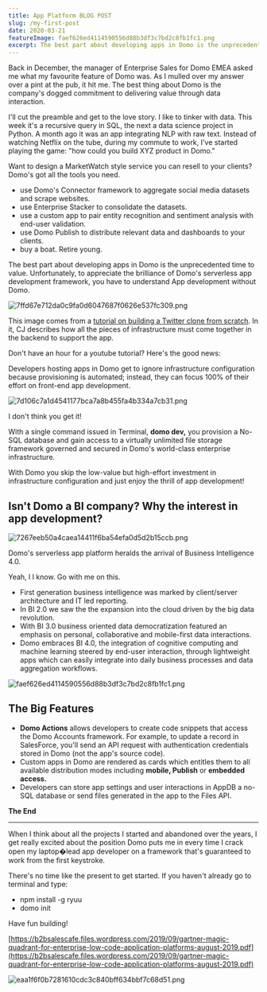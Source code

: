 ```yaml
---
title: App Platform BLOG POST
slug: /my-first-post
date: 2020-03-21
featureImage: faef626ed4114590556d88b3df3c7bd2c8fb1fc1.png
excerpt: The best part about developing apps in Domo is the unprecedented time to value. Unfortunately, to appreciate the brilliance of Domo's serverless app development framework, you have to understand App development without Domo.
---
```


Back in December, the manager of Enterprise Sales for Domo EMEA asked me what my favourite feature of Domo was. As I mulled over my answer over a pint at the pub, it hit me. The best thing about Domo is the company's dogged commitment to delivering value through data interaction.

I'll cut the preamble and get to the love story. I like to tinker with data. This week it's a recursive query in SQL, the next a data science project in Python. A month ago it was an app integrating NLP with raw text. Instead of watching Netflix on the tube, during my commute to work, I've started playing the game: "how could you build XYZ product in Domo."

Want to design a MarketWatch style service you can resell to your clients? Domo's got all the tools you need.

- use Domo's Connector framework to aggregate social media datasets and scrape websites.
- use Enterprise Stacker to consolidate the datasets.
- use a custom app to pair entity recognition and sentiment analysis with end-user validation.
- use Domo Publish to distribute relevant data and dashboards to your clients.
- buy a boat. Retire young.

The best part about developing apps in Domo is the unprecedented time to value. Unfortunately, to appreciate the brilliance of Domo's serverless app development framework, you have to understand App development without Domo.

![7ffd67e712da0c9fa0d6047687f0626e537fc309.png](7ffd67e712da0c9fa0d6047687f0626e537fc309.png)

This image comes from a [tutorial on building a Twitter clone from scratch](https://www.youtube.com/watch?v=JnEH9tYLxLk). In it, CJ describes how all the pieces of infrastructure must come together in the backend to support the app.

Don't have an hour for a youtube tutorial? Here's the good news:

Developers hosting apps in Domo get to ignore infrastructure configuration because provisioning is automated; instead, they can focus 100% of their effort on front-end app development.

![7d106c7a1d4541177bca7a8b455fa4b334a7cb31.png](7d106c7a1d4541177bca7a8b455fa4b334a7cb31.png)

I don't think you get it!

With a single command issued in Terminal, **domo dev,** you provision a No-SQL database and gain access to a virtually unlimited file storage framework governed and secured in Domo's world-class enterprise infrastructure.

With Domo you skip the low-value but high-effort investment in infrastructure configuration and just enjoy the thrill of app development!

## Isn't Domo **a BI company? Why the interest in app development?**

![7267eeb50a4caea14411f6ba54efa0d5d2b15ccb.png](7267eeb50a4caea14411f6ba54efa0d5d2b15ccb.png)

Domo's serverless app platform heralds the arrival of Business Intelligence 4.0.

Yeah, l I know. Go with me on this.

- First generation business intelligence was marked by client/server architecture and IT led reporting.
- In BI 2.0 we saw the the expansion into the cloud driven by the big data revolution.
- With BI 3.0 business oriented data democratization featured an emphasis on personal, collaborative and mobile-first data interactions.
- Domo embraces BI 4.0, the integration of cognitive computing and machine learning steered by end-user interaction, through lightweight apps which can easily integrate into daily business processes and data aggregation workflows.

![faef626ed4114590556d88b3df3c7bd2c8fb1fc1.png](faef626ed4114590556d88b3df3c7bd2c8fb1fc1.png)

## The Big Features

- **Domo Actions** allows developers to create code snippets that access the Domo Accounts framework. For example, to update a record in SalesForce, you'll send an API request with authentication credentials stored in Domo (not the app's source code).
- Custom apps in Domo are rendered as cards which entitles them to all available distribution modes including **mobile, Publish** or **embedded** **access.**
- Developers can store app settings and user interactions in AppDB a no-SQL database or send files generated in the app to the Files API.

**The End**

---

When I think about all the projects I started and abandoned over the years, I get really excited about the position Domo puts me in every time I crack open my laptop�lead app developer on a framework that's guaranteed to work from the first keystroke.

There's no time like the present to get started. If you haven't already go to terminal and type:

- npm install -g ryuu
- domo init

Have fun building!

[https://b2bsalescafe.files.wordpress.com/2019/09/gartner-magic-quadrant-for-enterprise-low-code-application-platforms-august-2019.pdf](https://b2bsalescafe.files.wordpress.com/2019/09/gartner-magic-quadrant-for-enterprise-low-code-application-platforms-august-2019.pdf)

![eaa1f6f0b7281610cdc3c840bff634bbf7c68d51.png](eaa1f6f0b7281610cdc3c840bff634bbf7c68d51.png)
